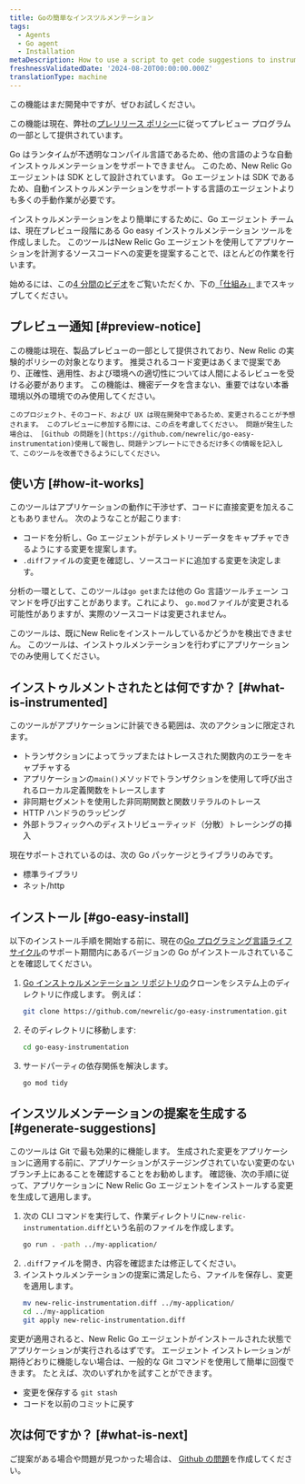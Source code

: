 ```yaml
---
title: Goの簡単なインスツルメンテーション
tags:
  - Agents
  - Go agent
  - Installation
metaDescription: How to use a script to get code suggestions to instrument your Golang apps and services.
freshnessValidatedDate: '2024-08-20T00:00:00.000Z'
translationType: machine
---
```


<Callout title="プレビュー">
  この機能はまだ開発中ですが、ぜひお試しください。

  この機能は現在、弊社の[プレリリース ポリシー](/docs/licenses/license-information/referenced-policies/new-relic-pre-release-policy)に従ってプレビュー プログラムの一部として提供されています。
</Callout>

Go はランタイムが不透明なコンパイル言語であるため、他の言語のような自動インストゥルメンテーションをサポートできません。 このため、New Relic Go エージェントは SDK として設計されています。 Go エージェントは SDK であるため、自動インストゥルメンテーションをサポートする言語のエージェントよりも多くの手動作業が必要です。

インストゥルメンテーションをより簡単にするために、Go エージェント チームは、現在プレビュー段階にある Go easy インストゥルメンテーション ツールを作成しました。 このツールはNew Relic Go エージェントを使用してアプリケーションを計測するソースコードへの変更を提案することで、ほとんどの作業を行います。

始めるには、この[4 分間のビデオ](https://asciinema.org/a/r0Il7o2eMiZaLKHIlew3IL2nx)をご覧いただくか、下の[「仕組み」](#how-it-works)までスキップしてください。

## プレビュー通知 [#preview-notice]

<CollapserGroup>
  <Collapser id="preview-usage-details" title="このプレビューから何が期待できるか">
    この機能は現在、製品プレビューの一部として提供されており、New Relic の実験的ポリシーの対象となります。 推奨されるコード変更はあくまで提案であり、正確性、適用性、および環境への適切性については人間によるレビューを受ける必要があります。 この機能は、機密データを含まない、重要ではない本番環境以外の環境でのみ使用してください。

    このプロジェクト、そのコード、および UX は現在開発中であるため、変更されることが予想されます。 このプレビューに参加する際には、この点を考慮してください。 問題が発生した場合は、 [Github の問題を](https://github.com/newrelic/go-easy-instrumentation)使用して報告し、問題テンプレートにできるだけ多くの情報を記入して、このツールを改善できるようにしてください。
  </Collapser>
</CollapserGroup>

## 使い方 [#how-it-works]

このツールはアプリケーションの動作に干渉せず、コードに直接変更を加えることもありません。 次のようなことが起こります:

* コードを分析し、Go エージェントがテレメトリーデータをキャプチャできるようにする変更を提案します。
* `.diff`ファイルの変更を確認し、ソースコードに追加する変更を決定します。

分析の一環として、このツールは`go get`または他の Go 言語ツールチェーン コマンドを呼び出すことがあります。これにより、 `go.mod`ファイルが変更される可能性がありますが、実際のソースコードは変更されません。

<Callout variant="important">
  このツールは、既にNew Relicをインストールしているかどうかを検出できません。 このツールは、インストゥルメンテーションを行わずにアプリケーションでのみ使用してください。
</Callout>

## インストゥルメントされたとは何ですか？ [#what-is-instrumented]

このツールがアプリケーションに計装できる範囲は、次のアクションに限定されます。

* トランザクションによってラップまたはトレースされた関数内のエラーをキャプチャする
* アプリケーションの`main()`メソッドでトランザクションを使用して呼び出されるローカル定義関数をトレースします
* 非同期セグメントを使用した非同期関数と関数リテラルのトレース
* HTTP ハンドラのラッピング
* 外部トラフィックへのディストリビューティッド（分散）トレーシングの挿入

現在サポートされているのは、次の Go パッケージとライブラリのみです。

* 標準ライブラリ
* ネット/http

## インストール [#go-easy-install]

以下のインストール手順を開始する前に、現在の[Go プログラミング言語ライフサイクル](https://endoflife.date/go)のサポート期間内にあるバージョンの Go がインストールされていることを確認してください。

1. [Go インストゥルメンテーション リポジトリの](https://github.com/newrelic/go-easy-instrumentation)クローンをシステム上のディレクトリに作成します。 例えば：
   ```sh
   git clone https://github.com/newrelic/go-easy-instrumentation.git
   ```
2. そのディレクトリに移動します:
   ```sh
   cd go-easy-instrumentation
   ```
3. サードパーティの依存関係を解決します。
   ```sh
   go mod tidy
   ```

## インスツルメンテーションの提案を生成する [#generate-suggestions]

このツールは Git で最も効果的に機能します。 生成された変更をアプリケーションに適用する前に、アプリケーションがステージングされていない変更のないブランチ上にあることを確認することをお勧めします。 確認後、次の手順に従って、アプリケーションに New Relic Go エージェントをインストールする変更を生成して適用します。

1. 次の CLI コマンドを実行して、作業ディレクトリに`new-relic-instrumentation.diff`という名前のファイルを作成します。
   ```sh
   go run . -path ../my-application/
   ```
2. `.diff`ファイルを開き、内容を確認または修正してください。
3. インストゥルメンテーションの提案に満足したら、ファイルを保存し、変更を適用します。
   ```sh
   mv new-relic-instrumentation.diff ../my-application/
   cd ../my-application
   git apply new-relic-instrumentation.diff
   ```

変更が適用されると、New Relic Go エージェントがインストールされた状態でアプリケーションが実行されるはずです。 エージェント インストレーションが期待どおりに機能しない場合は、一般的な Git コマンドを使用して簡単に回復できます。 たとえば、次のいずれかを試すことができます。

* 変更を保存する `git stash`
* コードを以前のコミットに戻す

## 次は何ですか？ [#what-is-next]

ご提案がある場合や問題が見つかった場合は、 [Github の問題](https://github.com/newrelic/go-easy-instrumentation)を作成してください。